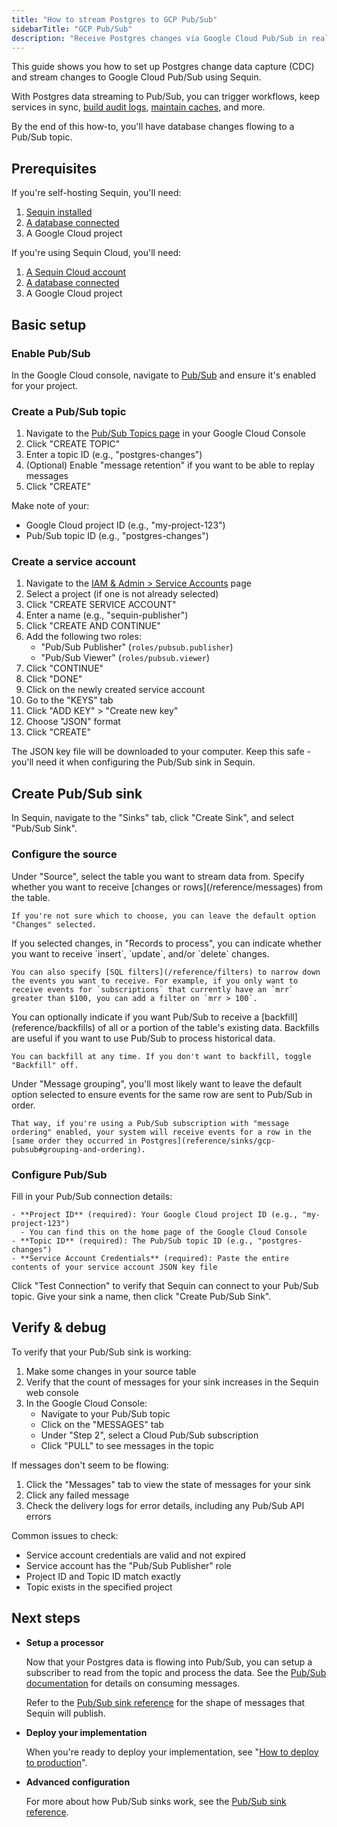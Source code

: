 ```yaml
---
title: "How to stream Postgres to GCP Pub/Sub"
sidebarTitle: "GCP Pub/Sub"
description: "Receive Postgres changes via Google Cloud Pub/Sub in real-time"
---
```


This guide shows you how to set up Postgres change data capture (CDC) and stream changes to Google Cloud Pub/Sub using Sequin.

With Postgres data streaming to Pub/Sub, you can trigger workflows, keep services in sync, [build audit logs](/how-to/create-audit-logs), [maintain caches](/how-to/maintain-caches), and more.

By the end of this how-to, you'll have database changes flowing to a Pub/Sub topic.

## Prerequisites

If you're self-hosting Sequin, you'll need:

1. [Sequin installed](/quickstart/webhooks)
2. [A database connected](/connect-postgres)
3. A Google Cloud project

If you're using Sequin Cloud, you'll need:

1. [A Sequin Cloud account](https://console.sequinstream.com)
2. [A database connected](/connect-postgres)
3. A Google Cloud project

## Basic setup

### Enable Pub/Sub

In the Google Cloud console, navigate to [Pub/Sub](https://console.cloud.google.com/cloudpubsub) and ensure it's enabled for your project. 

### Create a Pub/Sub topic

1. Navigate to the [Pub/Sub Topics page](https://console.cloud.google.com/cloudpubsub/topic/list) in your Google Cloud Console
2. Click "CREATE TOPIC"
3. Enter a topic ID (e.g., "postgres-changes")
4. (Optional) Enable "message retention" if you want to be able to replay messages
4. Click "CREATE"

Make note of your:
- Google Cloud project ID (e.g., "my-project-123")
- Pub/Sub topic ID (e.g., "postgres-changes")

### Create a service account

1. Navigate to the [IAM & Admin > Service Accounts](https://console.cloud.google.com/iam-admin/serviceaccounts) page
2. Select a project (if one is not already selected)
3. Click "CREATE SERVICE ACCOUNT"
4. Enter a name (e.g., "sequin-publisher")
4. Click "CREATE AND CONTINUE"
5. Add the following two roles:
   - "Pub/Sub Publisher" (`roles/pubsub.publisher`)
   - "Pub/Sub Viewer" (`roles/pubsub.viewer`)
6. Click "CONTINUE"
6. Click "DONE"
7. Click on the newly created service account
8. Go to the "KEYS" tab
9. Click "ADD KEY" > "Create new key"
10. Choose "JSON" format
11. Click "CREATE"

The JSON key file will be downloaded to your computer. Keep this safe - you'll need it when configuring the Pub/Sub sink in Sequin.

## Create Pub/Sub sink

In Sequin, navigate to the "Sinks" tab, click "Create Sink", and select "Pub/Sub Sink".

### Configure the source

<Steps>
  <Step title="Select source table">
    Under "Source", select the table you want to stream data from.
  </Step>

  <Step title="Choose message type">
    Specify whether you want to receive [changes or rows](/reference/messages) from the table.

    If you're not sure which to choose, you can leave the default option "Changes" selected.
  </Step>

  <Step title="Specify filters">
    If you selected changes, in "Records to process", you can indicate whether you want to receive `insert`, `update`, and/or `delete` changes.

    You can also specify [SQL filters](/reference/filters) to narrow down the events you want to receive. For example, if you only want to receive events for `subscriptions` that currently have an `mrr` greater than $100, you can add a filter on `mrr > 100`.
  </Step>

  <Step title="Specify backfill">
    You can optionally indicate if you want Pub/Sub to receive a [backfill](reference/backfills) of all or a portion of the table's existing data. Backfills are useful if you want to use Pub/Sub to process historical data.

    You can backfill at any time. If you don't want to backfill, toggle "Backfill" off.
  </Step>

  <Step title="Specify message grouping">
    Under "Message grouping", you'll most likely want to leave the default option selected to ensure events for the same row are sent to Pub/Sub in order.

    That way, if you're using a Pub/Sub subscription with "message ordering" enabled, your system will receive events for a row in the [same order they occurred in Postgres](reference/sinks/gcp-pubsub#grouping-and-ordering).
  </Step>
</Steps>

### Configure Pub/Sub

<Steps>
  <Step title="Enter Pub/Sub details">
    Fill in your Pub/Sub connection details:

    - **Project ID** (required): Your Google Cloud project ID (e.g., "my-project-123")
      - You can find this on the home page of the Google Cloud Console
    - **Topic ID** (required): The Pub/Sub topic ID (e.g., "postgres-changes")
    - **Service Account Credentials** (required): Paste the entire contents of your service account JSON key file
  </Step>

  <Step title="Confirm connection">
    Click "Test Connection" to verify that Sequin can connect to your Pub/Sub topic.
  </Step>

  <Step title="Create the sink">
    Give your sink a name, then click "Create Pub/Sub Sink".
  </Step>
</Steps>

## Verify & debug

To verify that your Pub/Sub sink is working:

1. Make some changes in your source table
2. Verify that the count of messages for your sink increases in the Sequin web console
3. In the Google Cloud Console:
   - Navigate to your Pub/Sub topic
   - Click on the "MESSAGES" tab
   - Under "Step 2", select a Cloud Pub/Sub subscription
   - Click "PULL" to see messages in the topic

If messages don't seem to be flowing:

1. Click the "Messages" tab to view the state of messages for your sink
2. Click any failed message
3. Check the delivery logs for error details, including any Pub/Sub API errors

Common issues to check:
- Service account credentials are valid and not expired
- Service account has the "Pub/Sub Publisher" role
- Project ID and Topic ID match exactly
- Topic exists in the specified project

## Next steps

- **Setup a processor**

   Now that your Postgres data is flowing into Pub/Sub, you can setup a subscriber to read from the topic and process the data. See the [Pub/Sub documentation](https://cloud.google.com/pubsub/docs/pull) for details on consuming messages.
   
   Refer to the [Pub/Sub sink reference](/reference/sinks/gcp-pubsub) for the shape of messages that Sequin will publish.

- **Deploy your implementation**

   When you're ready to deploy your implementation, see "[How to deploy to production](/how-to/deploy-to-production)".

- **Advanced configuration**

   For more about how Pub/Sub sinks work, see the [Pub/Sub sink reference](/reference/sinks/gcp-pubsub).